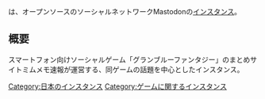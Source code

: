 {{infobox instance
|Name = {{Ruby|'''Mimumedon'''|ミムメドン}}
|Image = [[ファイル:Mimumedon.png|300px]]
|Domain = https://mimumedon.com
|Country = 日本
|Admin = [https://gran-matome.com/ ミムメモ速報]
|Start = 2017年4月20日
|Kifu = https://fantia.jp/fanclubs/7889
|Alias = グラブル鯖、ミムメモなど
}}{{Ruby|'''Mimumedon'''|ミムメドン}}は、オープンソースのソーシャルネットワークMastodonの[[インスタンス]]。

== 概要 ==
スマートフォン向けソーシャルゲーム「グランブルーファンタジー」のまとめサイトミムメモ速報が運営する、同ゲームの話題を中心としたインスタンス。

[[Category:日本のインスタンス]]
[[Category:ゲームに関するインスタンス]]